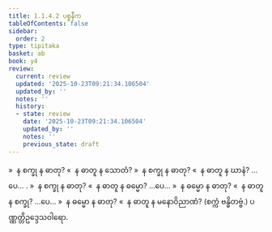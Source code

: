 ```yaml
---
title: 1.1.4.2 ပစ္စနီက
tableOfContents: false
sidebar:
  order: 2
type: tipitaka
basket: ab
book: y4
review:
  current: review
  updated: '2025-10-23T09:21:34.106504'
  updated_by: ''
  notes: ''
  history:
  - state: review
    date: '2025-10-23T09:21:34.106504'
    updated_by: ''
    notes: ''
    previous_state: draft
---
```



<ReviewStatus review={frontmatter.review} showDetails={true} />

<HypothesisAnnotation frontmatter={frontmatter} />

<DynamicBreadcrumb />

<Division number="9" book="y4" e="ch" v="33" p="198">

<Paragraph number="84" book="y4">
»  န စက္ခု န ဓာတု?
</Paragraph>

<Paragraph number="85" book="y4">
«  န ဓာတူ န သောတံ?
</Paragraph>

<Paragraph number="86" book="y4">
»  န စက္ခု န ဓာတု?
</Paragraph>

<Paragraph number="87" book="y4">
«  န ဓာတူ န ဃာနံ? …ပေ… .
</Paragraph>

<Paragraph number="88" book="y4">
»  န စက္ခု န ဓာတု?
</Paragraph>

<Paragraph number="89" book="y4">
«  န ဓာတူ န ဓမ္မော? …ပေ…
</Paragraph>

<Paragraph number="90" book="y4">
»  န ဓမ္မော န ဓာတု?
</Paragraph>

<Paragraph number="91" book="y4">
«  န ဓာတူ န စက္ခု? …ပေ…
</Paragraph>

<Paragraph number="92" book="y4">
»  န ဓမ္မော န ဓာတု?
</Paragraph>

<Paragraph number="93" book="y4">
«  န ဓာတူ န မနောဝိညာဏံ?

</Paragraph>
</Division>

<Paragraph number="94" type="center" book="y4">
(စက္ကံ ဗန္ဓိတဗ္ဗံ.)



</Paragraph>

<Paragraph number="95" type="center" book="y4">
ပဏ္ဏတ္တိဥဒ္ဒေသဝါရော.
</Paragraph>